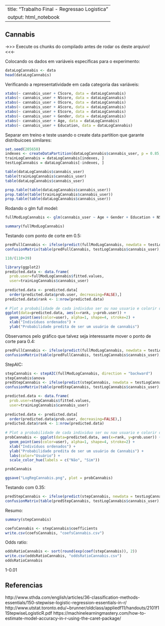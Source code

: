 ----
title: "Trabalho Final - Regressao Logistica"
output: html_notebook
---

## Cannabis

->>> Execute os chunks do compilado antes de rodar os deste arquivo! <<<-

Colocando os dados em variáveis específicas para o experimento:

```r
dataLogCannabis <- data
head(dataLogCannabis)

```

Verificando a representatividade em cada categoria das variáveis: 
```r
xtabs(~ cannabis_user + CScore, data = dataLogCannabis)
xtabs(~ cannabis_user + NScore, data = dataLogCannabis)
xtabs(~ cannabis_user + OScore, data = dataLogCannabis)
xtabs(~ cannabis_user + AScore, data = dataLogCannabis)
xtabs(~ cannabis_user + EScore, data = dataLogCannabis)
xtabs(~ cannabis_user + Gender, data = dataLogCannabis)
xtabs(~ cannabis_user + Age, data = dataLogCannabis)
xtabs(~ cannabis_user + Education, data = dataLogCannabis)
```


Separar em treino e teste usando o create data partition que garante distribuicoes similares:

```r
set.seed(205650)
indexes <- createDataPartition(dataLogCannabis$cannabis_user, p = 0.85, list = FALSE)
trainLogCannabis = dataLogCannabis[indexes, ]
testLogCannabis = dataLogCannabis[-indexes, ]
```

```r
table(dataLogCannabis$cannabis_user)
table(trainLogCannabis$cannabis_user)
table(dataLogCannabis$cannabis_user)

prop.table(table(dataLogCannabis$cannabis_user))
prop.table(table(trainLogCannabis$cannabis_user))
prop.table(table(dataLogCannabis$cannabis_user))

```


Rodando o glm full model:
```r
fullModLogCannabis <- glm(cannabis_user ~ Age + Gender + Education + NScore + CScore + OScore + NScore + AScore, data=trainLogCannabis, family = "binomial")

summary(fullModLogCannabis)
```

Testando com ponto de corte em 0.5:
```r
predFullCannabis <- ifelse(predict(fullModLogCannabis, newdata = testLogCannabis) >= 0.5, 1, 0)
confusionMatrix(table(predFullCannabis, testLogCannabis$cannabis_user), positive = "1")
```

```r
110/(110+39)
```


```r
library(ggplot2)
predicted.data <- data.frame(
  prob.user=fullModLogCannabis$fitted.values,
  user=trainLogCannabis$cannabis_user)
 
predicted.data <- predicted.data[
  order(predicted.data$prob.user, decreasing=FALSE),]
predicted.data$rank <- 1:nrow(predicted.data)
 
# Plot a probabilidade de cada individuo ser ou nao usuario e colorir de acordo com o verdadeiro
ggplot(data=predicted.data, aes(x=rank, y=prob.user)) +
  geom_point(aes(color=user), alpha=1, shape=4, stroke=2) +
  xlab("Indivíduos ordenados") +
  ylab("Probabilidade predita de ser um usuário de cannabis")
```

Observamos pelo gráfico que talvez seja interessante mover o ponto de corte para 0.4:

```r
predFullCannabis <- ifelse(predict(fullModLogCannabis, newdata = testLogCannabis) >= 0.4, 1, 0)
confusionMatrix(table(predFullCannabis, testLogCannabis$cannabis_user), positive = "1")
```


StepAIC:

```r
stepCannabis <- stepAIC(fullModLogCannabis, direction = "backward")
stepCannabis$anova
predStepCannabis <- ifelse(predict(stepCannabis, newdata = testLogCannabis) >= 0.5, 1, 0)
confusionMatrix(table(predStepCannabis, testLogCannabis$cannabis_user), positive = "1")
```

```r
predicted.data <- data.frame(
  prob.user=stepCannabis$fitted.values,
  user=trainLogCannabis$cannabis_user)
 
predicted.data <- predicted.data[
  order(predicted.data$prob.user, decreasing=FALSE),]
predicted.data$rank <- 1:nrow(predicted.data)
 
# Plot a probabilidade de cada individuo ser ou nao usuario e colorir de acordo com o verdadeiro
probCannabis <- ggplot(data=predicted.data, aes(x=rank, y=prob.user)) +
  geom_point(aes(color=user), alpha=1, shape=4, stroke=2) +
  xlab("Indivíduos ordenados") +
  ylab("Probabilidade predita de ser um usuário de Cannabis") +
  labs(color="Usuário") +
  scale_color_hue(labels = c("Não", "Sim"))

probCannabis

ggsave("LogRegCannabis.png", plot = probCannabis)
```

Testando com 0.35:
```r
predStepCannabis <- ifelse(predict(stepCannabis, newdata = testLogCannabis) >= 0.35, 1, 0)
confusionMatrix(table(predStepCannabis, testLogCannabis$cannabis_user), positive = "1")

```


Resumo:
```r
summary(stepCannabis)
```

```r
coefsCannabis <- stepCannabis$coefficients
write.csv(coefsCannabis, "coefsCannabis.csv")
```


Odds ratio: 

```r
oddsRatioCannabis <- sort(round(exp(coef(stepCannabis)), 2))
write.csv(oddsRatioCannabis, "oddsRatioCannabis.csv")
oddsRatioCannabis
```

1-0.01

## Referencias
http://www.sthda.com/english/articles/36-classification-methods-essentials/150-stepwise-logistic-regression-essentials-in-r/
http://www.utstat.toronto.edu/~brunner/oldclass/appliedf11/handouts/2101f11StepwiseLogisticR.pdf
https://machinelearningmastery.com/how-to-estimate-model-accuracy-in-r-using-the-caret-package/
